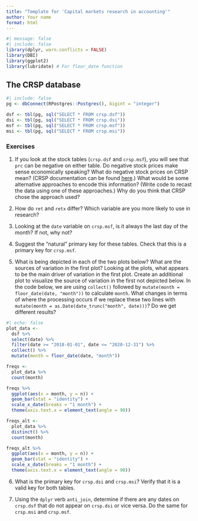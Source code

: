 ```yaml
---
title: "Template for 'Capital markets research in accounting'"
author: Your name
format: html
---
```


```r
#| message: false
#| include: false
library(dplyr, warn.conflicts = FALSE)
library(DBI)
library(ggplot2)
library(lubridate) # For floor_date function
```

## The CRSP database

```r
#| include: false
pg <- dbConnect(RPostgres::Postgres(), bigint = "integer")

dsf <- tbl(pg, sql("SELECT * FROM crsp.dsf")) 
dsi <- tbl(pg, sql("SELECT * FROM crsp.dsi")) 
msf <- tbl(pg, sql("SELECT * FROM crsp.msf"))
msi <- tbl(pg, sql("SELECT * FROM crsp.msi"))
```

### Exercises

1. If you look at the stock tables (`crsp.dsf` and `crsp.msf`), you will see that `prc` can be negative on either table.
Do negative stock prices make sense economically speaking?
What do negative stock prices on CRSP mean? 
(CRSP documentation can be found [here](https://wrds-www.wharton.upenn.edu/pages/support/manuals-and-overviews/crsp/stocks-and-indices/overview-crsp-us-stock-database/#dataset-organization).)
What would be some alternative approaches to encode this information? 
(Write code to recast the data using one of these approaches.)
Why do you think that CRSP chose the approach used?

2. How do `ret` and `retx` differ?
Which variable are you more likely to use in research?

3. Looking at the `date` variable on `crsp.msf`, is it always the last day of the month?
If not, why not?

4. Suggest the "natural" primary key for these tables.
Check that this is a primary key for `crsp.msf`.

5. What is being depicted in each of the two plots below?
What are the sources of variation in the first plot?
Looking at the plots, what appears to be the main driver of variation in the first plot.
Create an additional plot to visualize the source of variation in the first not depicted below.
In the code below, we are using `collect()` followed by `mutate(month = floor_date(date, "month"))` to calculate `month`. 
What changes in terms of where the processing occurs if we replace these two lines with `mutate(month = as.Date(date_trunc("month", date)))`?
Do we get different results?

```r
#| echo: false
plot_data <-
  dsf %>%
  select(date) %>%
  filter(date >= "2018-01-01", date <= "2020-12-31") %>%
  collect() %>%
  mutate(month = floor_date(date, "month")) 

freqs <-
  plot_data %>%
  count(month)

freqs %>%
  ggplot(aes(x = month, y = n)) +
  geom_bar(stat = "identity") +
  scale_x_date(breaks = "1 month") +
  theme(axis.text.x = element_text(angle = 90))

freqs_alt <-
  plot_data %>%
  distinct() %>%
  count(month)

freqs_alt %>%
  ggplot(aes(x = month, y = n)) +
  geom_bar(stat = "identity") +
  scale_x_date(breaks = "1 month") +
  theme(axis.text.x = element_text(angle = 90))
```

6. What is the primary key for `crsp.dsi` and `crsp.msi`? Verify that it is a valid key for both tables.

7. Using the `dplyr` verb `anti_join`, determine if there are any dates on `crsp.dsf` that do not appear on `crsp.dsi` or vice versa.
Do the same for `crsp.msi` and `crsp.msf`.

